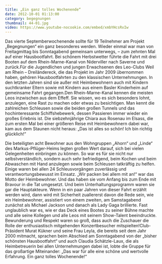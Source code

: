 ```yaml
---
title: „Ein ganz tolles Wochenende“
date: 2012-10-01 01:13:00
category: begegnungen
thumbnail: 44-01.jpg
video: https://www.youtube-nocookie.com/embed/xmbYHcsRxIw
---
```


Das vierte Septemberwochenende sollte für 19 Teilnehmer am Projekt „Begegnungen“ ein ganz besonderes werden. Wieder einmal war man von Freitagmittag bis Sonntagabend gemeinsam unterwegs, – zum zehnten Mal auf einer Hausbootfahrt. Bei schönem Herbstwetter führte die Fahrt mit drei Booten auf dem Rhein-Marne-Kanal von Niderviller nach Saverne und zurück.Für die Jugendlichen und jungen Erwachsenen des Leo-Clubs Weil am Rhein – Dreiländereck, die das Projekt im Jahr 2009 übernommen haben, gehören Hausbootfahrten zu den klassischen Unternehmungen. In den letzten Jahren sind sie außer mit Heimbewohnern auch mit Kindern suchtkranker Eltern sowie mit Kindern aus einem Basler Kinderheim auf gemeinsame Fahrt gegangen.Den Rhein-Marne-Kanal kennen die meisten Leos inzwischen aus dem Effeff. Sie wissen, wo es sich besonders lohnt, anzulegen, eine Rast zu machen oder etwas zu besichtigen. Man kennt die zahlreichen Schleusen sowie die beiden großen Tunnels und das hochinteressante Schiffshebewerk, dessen Passieren immer wieder ein großes Erlebnis ist. Die siebzehnjährige Chiara aus Rosenau im Elsass, die zum ersten Mal bei einer größeren Reise mit Heimbewohnern dabei war, kam aus dem Staunen nicht heraus: „Das ist alles so schön! Ich bin richtig glücklich!“

Die beteiligten acht Bewohner aus den Wohngruppen „Ahorn“ und „Linde“ des Markus-Pflüger-Heims legten großen Wert darauf, sich bei vielen Gelegenheiten einbringen zu können. So war es für sie nicht nur selbstverständlich, sondern auch sehr befriedigend, beim Kochen und beim Abwaschen mit Hand anzulegen sowie beim Schleusen tatkräftig zu helfen. Einige waren bei allen 24 Schleusvorgängen zuverlässig und verantwortungsbewusst im Einsatz. „Wir packen bei allem mit an!“ war das Motto der Heimbewohner. Und das haben sie vom Anfang bis zum Ende mit Bravour in die Tat umgesetzt. Und beim Unterhaltungsprogramm waren sie gar die Hauptakteure. Wenn in ein paar Jahren von dieser Fahrt erzählt werden wird, dann wird mit Sicherheit zuallererst davon die Rede sein, wie ein Heimbewohner, assistiert von einem zweiten, am Samstagabend zunächst als Michael Jackson und danach als Lady Gaga brillierte. Fast unglaublich war es, wie er das Deck eines Bootes zu seiner Bühne machte und alle seine Kollegen und alle Leos mit seinem Show-Talent beeindruckte. Bewunderung und Respekt waren so groß, dass auch die Zuschauer die Rolle der enthusiastisch mitgehenden Konzertbesucher mitspielten!Club-Präsident Murat Kükner und seine Frau Leyla, die bereits seit dem Jahr 2000 mitmacht, sprachen beim Abschied am Sonntagabend von der „bisher schönsten Hausbootfahrt“ und auch Claudia Schätzle-Laux, die als Heimbetreuerin bei allen Unternehmungen dabei ist, lobte die Gruppe für das großartige Miteinander: „Das war für alle eine schöne und wertvolle Erfahrung. Ein ganz tolles Wochenende!“
